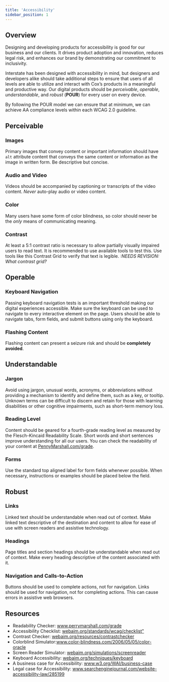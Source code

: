 ```yaml
---
title: 'Accessibility'
sidebar_position: 1
---
```


## Overview

Designing and developing products for accessibility is good for our business and our clients.
It drives product adoption and innovation, reduces legal risk, and enhances our brand by demonstrating our commitment to inclusivity.

Interstate has been designed with accessibility in mind, but designers and developers alike should take additional steps to ensure that users of all levels are able to utilize and interact with Cox’s products in a meaningful and productive way.
Our digital products should be _perceivable_, _operable_, _understandable_, and _robust_ (**POUR**) for every user on every device.

By following the POUR model we can ensure that at minimum, we can achieve AA compliance levels within each WCAG 2.0 guideline.

## Perceivable

### Images

Primary images that convey content or important information should have `alt` attribute content that conveys the same content or information as the image in written form.
Be descriptive but concise.

### Audio and Video

Videos should be accompanied by captioning or transcripts of the video content.
_Never_ auto-play audio or video content.

### Color

Many users have some form of color blindness, so color should never be the _only_ means of communicating meaning.

### Contrast

At least a 5:1 contrast ratio is necessary to allow partially visually impaired users to read text.
It is recommended to use available tools to test this.
Use tools like this Contrast Grid to verify that text is legible.
_:NEEDS REVISION: What contrast grid?_

## Operable

### Keyboard Navigation

Passing keyboard navigation tests is an important threshold making our digital experiences accessible.
Make sure the keyboard can be used to navigate to every interactive element on the page.
Users should be able to navigate tabs, form fields, and submit buttons using only the keyboard.

### Flashing Content

Flashing content can present a seizure risk and should be **completely avoided**.

## Understandable

### Jargon

Avoid using jargon, unusual words, acronyms, or abbreviations without providing a mechanism to identify and define them, such as a key, or tooltip.
Unknown terms can be difficult to discern and retain for those with learning disabilities or other cognitive impairments, such as short-term memory loss.

### Reading Level

Content should be geared for a fourth-grade reading level as measured by the Flesch-Kincaid Readability Scale.
Short words and short sentences improve understanding for all our users.
You can check the readability of your content at <a href="https://www.perrymarshall.com/grade/" target="_blank">PennyMarshall.com/grade</a>.

### Forms

Use the standard top aligned label for form fields whenever possible.
When necessary, instructions or examples should be placed below the field.

## Robust

### Links

Linked text should be understandable when read out of context.
Make linked text descriptive of the destination and content to allow for ease of use with screen readers and assistive technology.

### Headings

Page titles and section headings should be understandable when read out of context.
Make every heading descriptive of the content associated with it.

### Navigation and Calls-to-Action

Buttons should be used to complete actions, not for navigation.
Links should be used for navigation, not for completing actions.
This can cause errors in assistive web browsers.

## Resources

-	Readability Checker: <a href="https://www.perrymarshall.com/grade/" target="_blank">www.perrymarshall.com/grade</a>
-	Accessibility Checklist: <a href="https://webaim.org/standards/wcag/checklist" target="_blank">webaim.org/standards/wcag/checklist"</a>
-	Contrast Checker: <a href="https://webaim.org/resources/contrastchecker/" target="_blank">webaim.org/resources/contrastchecker</a>
-	Colorblind Simulator:<a href="https://www.color-blindness.com/2006/05/05/color-oracle/" target="_blank">www.color-blindness.com/2006/05/05/color-oracle</a>
-	Screen Reader Simulator: <a href="https://webaim.org/simulations/screenreader" target="_blank">webaim.org/simulations/screenreader</a>
-	Keyboard Accessibility: <a href="https://webaim.org/techniques/keyboard/" target="_blank">webaim.org/techniques/keyboard</a>
-	A business case for Accessibility: <a href="https://www.w3.org/WAI/business-case/" target="_blank">www.w3.org/WAI/business-case</a>
-	Legal case for Accessibility: <a href="https://www.searchenginejournal.com/website-accessibility-law/285199/" target="_blank">www.searchenginejournal.com/website-accessibility-law/285199</a>
